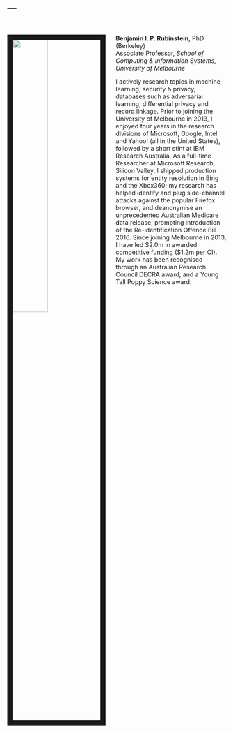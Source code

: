 ---
---

<link rel="stylesheet" href="styles.css" type="text/css">

<br>

<img src="images/ben1.jpg" style="width:40%; border:12px solid; margin-right: 24px" align="left">

**Benjamin I. P. Rubinstein**, PhD (Berkeley)  
Associate Professor, _School of Computing & Information Systems, University of Melbourne_

I actively research topics in machine learning, security & privacy, databases such as adversarial learning, differential privacy and record linkage. Prior to joining the University of Melbourne in 2013, I enjoyed four years in the research divisions of Microsoft, Google, Intel and Yahoo! (all in the United States), followed by a short stint at IBM Research Australia. As a full-time Researcher at Microsoft Research, Silicon Valley, I shipped production systems for entity resolution in Bing and the Xbox360; my research has helped identify and plug side-channel attacks against the popular Firefox browser, and deanonymise an unprecedented Australian Medicare data release, prompting introduction of the Re-identification Offence Bill 2016. Since joining Melbourne in 2013, I have led \$2.0m in awarded competitive funding (\$1.2m per CI). My work has been recognised through an Australian Research Council DECRA award, and a Young Tall Poppy Science award.